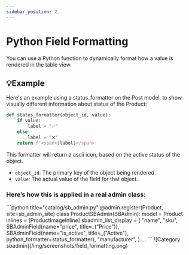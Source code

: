 ```yaml
---
sidebar_position: 2
---
```


# Python Field Formatting
You can use a Python function to dynamically format how a value is rendered in the table view.

## 💡Example

Here's an example using a status_formatter on the Post model, to show
visually different information about status of the Product:

```python title="catalog/sb_admin.py"
def status_formatter(object_id, value):
    if value:
        label = "✅"
    else:
        label = "❌"
    return f'<span>{label}</span>'
```

This formatter will return a ascii icon, based on the active status of the object.

- `object_id`: The primary key of the object being rendered.
- `value`: The actual value of the field for that object.



 ### Here’s how this is applied in a real admin class:
<Tabs groupId="1">
<TabItem value="code" label="Code">
```python title="catalog/sb_admin.py"
@admin.register(Product, site=sb_admin_site)
class ProductSBAdmin(SBAdmin):
    model = Product
    inlines = [ProductImageInline]
    sbadmin_list_display = (
        "name",
        "sku",
        SBAdminField(name="price", title=_("Price")),
        SBAdminField(name="is_active", title=_("Active"), python_formatter=status_formatter),
        "manufacturer",
    )
    ...
```
</TabItem>
<TabItem value="list" label="Result">
![Category sbadmin](/img/screenshots/field_formatting.png)
</TabItem>

</Tabs>